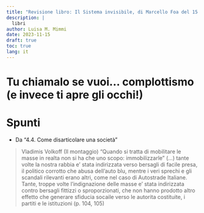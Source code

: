 ```yaml
---
title: "Revisione libro: Il Sistema invisibile, di Marcello Foa del 15 Novembre 2023"
description: |
  libri
author: Luisa M. Mimmi
date: 2023-11-15
draft: true
toc: true
lang: it
---
```


# Tu chiamalo se vuoi... complottismo (e invece ti apre gli occhi!)


# Spunti 

+ Da "4.4. Come disarticolare una società"

> Vladimis Volkoff (Il montaggio) "Quando si tratta di mobilitare le masse in realta non si ha che uno scopo: immobilizzarle" (...) tante volte la nostra rabbia e' stata indirizzata verso bersagli di facile presa, il politico corrotto che abusa dell'auto blu, mentre i veri sprechi e gli scandali rilevanti erano altri, come nel caso di Autostrade Italiane. Tante, troppe volte l'indignazione delle masse e' stata indirizzata contro bersagli fittizzi o sproporzionati, che non hanno prodotto altro effetto che generare sfiducia socaile verso le autorita costituite, i partiti e le istituzioni (p. 104, 105) 
